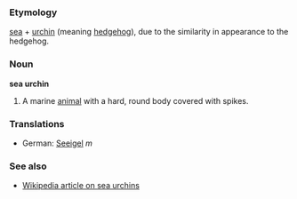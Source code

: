 ===Etymology===
[[sea]] + [[urchin]] (meaning [[hedgehog]]), due to the similarity in appearance to the hedgehog.

===Noun===
'''sea urchin'''

# A marine [[animal]] with a hard, round body covered with spikes.

===Translations===
*German: [[Seeigel]] ''m''

===See also===
*[[w:Sea urchin|Wikipedia article on sea urchins]]